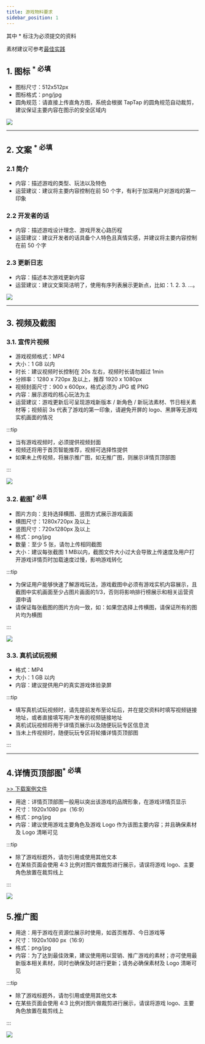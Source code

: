 ```yaml
---
title: 游戏物料要求
sidebar_position: 1
---
```



其中 <Red>\*</Red> 标注为必须提交的资料

素材建议可参考[最佳实践](/store/store-practice/)

## 1. **图标** <sup><Red>\* 必填</Red></sup>

- 图标尺寸：512x512px
- 图标格式：png/jpg
- 圆角规范：请直接上传直角方图，系统会根据 TapTap 的圆角规范自动裁剪，建议保证主要内容在图示的安全区域内

![](https://img.tapimg.com/market/images/7a60861760aa0ad8125eca09db363da8.png)

---

## 2. **文案** <sup><Red>\* 必填</Red></sup>
### 2.1 简介

- 内容：描述游戏的类型、玩法以及特色
- 运营建议：建议将主要内容控制在前 50 个字，有利于加深用户对游戏的第一印象

### 2.2 开发者的话

- 内容：描述游戏设计理念、游戏开发心路历程
- 运营建议：建议开发者的话具备个人特色且真情实感，并建议将主要内容控制在前 50 个字

### 2.3 更新日志

- 内容：描述本次游戏更新内容
- 运营建议：建议文案简洁明了，使用有序列表展示更新点，比如：1. 2. 3. ...。

![](https://img.tapimg.com/market/images/c7e388a27365c349158c5ee8fa9ad0bc.png)

---

## 3. **视频及截图**

### 3.1. 宣传片视频

- 游戏视频格式：MP4
- 大小：1 GB 以内
- 时长：建议视频时长控制在 20s 左右，视频时长请勿超过 1min 
- 分辨率：1280 x 720px 及以上，推荐 1920 x 1080px 
- 视频封面尺寸：900 x 600px，格式必须为 JPG 或 PNG 
- 内容：展示游戏的核心玩法为主
- 运营建议：游戏更新后可呈现游戏新版本 / 新角色 / 新玩法素材、节日相关素材等；视频前 3s 代表了游戏的第一印象，请避免开屏的 logo、黑屏等无游戏实机画面的情况

:::tip

- 当有游戏视频时，必须提供视频封面
- 视频还将用于首页智能推荐，视频可选择性提供
- 如果未上传视频，将展示推广图，如无推广图，则展示详情页顶部图

:::

![](https://img.tapimg.com/market/images/6e7fde93fc89ccdd57628ee94ee05e96.png)


### 3.2. 截图<sup><Red>\* 必填</Red></sup>

- 图片方向：支持选择横图、竖图方式展示游戏画面
- 横图尺寸：1280x720px 及以上
- 竖图尺寸：720x1280px 及以上
- 格式：png/jpg
- 数量：至少 5 张，请勿上传相同截图
- 大小：建议每张截图 1 MB以内，截图文件大小过大会导致上传速度及用户打开游戏详情页时加载速度过慢，影响游戏转化

:::tip

- 为保证用户能够快速了解游戏玩法，游戏截图中必须有游戏实机内容展示，且截图中实机画面至少占图片画面的1/3，否则将影响排行榜展示和相关运营资源申请
- 请保证每张截图的图片方向一致，如：如果您选择上传横图，请保证所有的图片均为横图

:::

![](https://img.tapimg.com/market/images/6e7fde93fc89ccdd57628ee94ee05e96.png)

### 3.3. 真机试玩视频

- 格式：MP4  
- 大小：1 GB 以内  
- 内容：建议提供用户的真实游戏体验录屏

:::tip

- 填写真机试玩视频时，请先提前发布至论坛后，并在提交资料时填写视频链接地址，或者直接填写用户发布的视频链接地址
- 真机试玩视频将用于详情页展示以及随便玩玩专区信息流
- 当未上传视频时，随便玩玩专区将轮播详情页顶部图 

:::


---

## 4.**详情页顶部图**<sup><Red>\* 必填</Red></sup>

[>> 下载案例文件](https://doc-files.tapimg.com/dev/1920_1080%E5%AE%A3%E4%BC%A0%E5%9B%BE%E6%A1%88%E4%BE%8B.psd)

- 用途：详情页顶部图一般用以突出该游戏的品牌形象，在游戏详情页显示
- 尺寸：1920x1080 px（16:9）
- 格式：png/jpg
- 内容：建议使用游戏主要角色及游戏 Logo 作为该图主要内容；并且确保素材及 Logo 清晰可见

:::tip

- 除了游戏标题外，请勿引用或使用其他文本
- 在某些页面会使用 4:3 比例对图片做裁剪进行展示，请误将游戏 logo、主要角色放置在裁剪线上

:::

![](https://img.tapimg.com/market/images/edcc1ef1771c5230101602c0fce15e33.png)


## **5.推广图**

- 用途：用于游戏在资源位展示时使用，如首页推荐、今日游戏等
- 尺寸：1920x1080 px（16:9）
- 格式：png/jpg
- 内容：为了达到最佳效果，建议使用用以营销、推广游戏的素材；亦可使用最新版本相关素材，同时也确保及时进行更新；请务必确保素材及 Logo 清晰可见

:::tip

- 除了游戏标题外，请勿引用或使用其他文本
- 在某些页面会使用 4:3 比例对图片做裁剪进行展示，请误将游戏 logo、主要角色放置在裁剪线上

:::

![](https://img.tapimg.com/market/images/805033d7739d01848d2b874afadc69da.png)